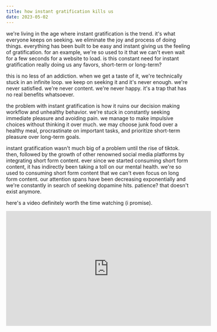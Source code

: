 ```yaml
---
title: how instant gratification kills us
date: 2023-05-02
---
```


we're living in the age where instant gratification is the trend. it's what everyone keeps on seeking. we eliminate the joy and process
of doing things. everything has been built to be easy and instant giving us the feeling of gratification. for an example, we're so used
to it that we can't even wait for a few seconds for a website to load. is this constant need for instant gratification really doing
us any favors, short-term or long-term?

this is no less of an addiction. when we get a taste of it, we're technically stuck in an infinite loop. we keep on seeking it and
it's never enough. we're never satisfied. we're never content. we're never happy. it's a trap that has no real benefits whatsoever.

the problem with instant gratification is how it ruins our decision making workflow and unhealthy behavior. we're stuck in constantly
seeking immediate pleasure and avoiding pain. we manage to make impulsive choices without thinking it over much. we may choose junk
food over a healthy meal, procrastinate on important tasks, and prioritize short-term pleasure over long-term goals.

instant gratification wasn't much big of a problem until the rise of tiktok. then, followed by the growth of other renowned social
media platforms by integrating short form content. ever since we started consuming short form content, it has indirectly been taking a
toll on our mental health. we're so used to consuming short form content that we can't even focus on long form content. our attention
spans have been decreasing exponentially and we're constantly in search of seeking dopamine hits. patience? that doesn't exist anymore.

here's a video definitely worth the time watching (i promise).

<iframe
  width="560"
  height="315"
  src="https://www.youtube.com/embed/qo8dnwsCN1A"
  title="YouTube video player"
  frameborder="0"
  allow="accelerometer; autoplay; clipboard-write; encrypted-media; gyroscope; picture-in-picture; web-share"
  allowfullscreen
/>

the addiction towards instant gratification can also lead towards increased stress and anxiety. we've lost the ability to be patient
and become more impulsive aswell frustrated when we don't get what we want. we go from being sane and being in the moment to
a constant state of tension and anxiety. this prevent us from truly enjoying the things that matter most in life. we may miss out
on the simple joys of life like spending time with loved ones, enjoying tiny things, or pursuing our passions.

we should learn to appreciate delayed gratification and the process of working towards our goals. capturing knowledge of our life's
calling and developing a deeper sense of satisfaction and significance in our existence is much beneficial in the long term. i
wouldn't simply reiterate on the common phrase of "enjoying the process than focusing on the destination", do i? lol.

